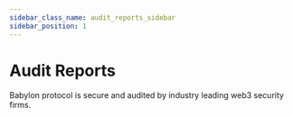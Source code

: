 ```yaml
---
sidebar_class_name: audit_reports_sidebar
sidebar_position: 1
---
```


# Audit Reports

Babylon protocol is secure and audited by industry leading web3 security firms. 

<CardSection id="Babylon Security Audit Reports">
  <Card
    title="Coinspect Audit Report"
    to="https://docs.babylonlabs.io/assets/files/coinspect-phase1-audit.pdf"
    description="Source Code Audit - Phase 1"
  />
  <Card
    title="Coinspect Audit Report Incremental "
    to="https://docs.babylonlabs.io//assets/files/coinspect-phase1-audit-incremental.pdf"
    description="Source Code Audit - Phase 1 Cap3"
  />
  <Card
    title="Zellic"
    to="https://docs.babylonlabs.io/assets/files/zellic-phase1-audit.pdf"
    description="Blockchain Security Assessment"
  />
  <Card
    title="Cantina"
    to="https://docs.babylonlabs.io/assets/files/cantina-phase1-competition.pdf"
    description="Bitcoin Staking Scripts Competition"
  />
</CardSection>
